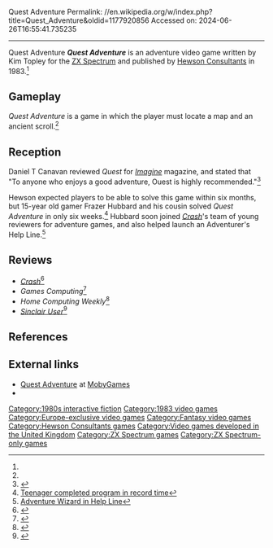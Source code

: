 Quest Adventure
Permalink: //en.wikipedia.org/w/index.php?title=Quest_Adventure&oldid=1177920856
Accessed on: 2024-06-26T16:55:41.735235



------
Quest Adventure
{{Short description|1983 video game}}
{{notability|Products|date=May 2021}}
{{Infobox video game
| collapsible = 
| state = 
| italic title = 
| title = Quest Adventure
| image = Quest Adventure cover.jpg
| alt = 
| caption = 
| developer = 
| publisher = [[Hewson Consultants]]
| designer = Kim Topley<ref name=specom>{{cite web |title=Quest Adventure |url=https://spectrumcomputing.co.uk/entry/6839/ZX-Spectrum/Quest_Adventure |website=Spectrum Computing}}</ref>
| series = 
| engine = 
| platforms = [[ZX Spectrum]]
| released = 1983
| genre = [[Adventure game|Adventure]]
| modes =
}}
'''''Quest Adventure''''' is an adventure video game written by Kim Topley for the [[ZX Spectrum]] and published by [[Hewson Consultants]] in 1983.<ref name=specom/>

==Gameplay==
''Quest Adventure'' is a game in which the player must locate a map and an ancient scroll.<ref name="Imagine19"/>

==Reception==
Daniel T Canavan reviewed ''Quest'' for ''[[Imagine (AD&D magazine)|Imagine]]'' magazine, and stated that "To anyone who enjoys a good adventure, Ouest is highly recommended."<ref name="Imagine19">{{cite journal | last = Canavan |first = Daniel T | title =Game Reviews | type = review | journal = [[Imagine (game magazine)|Imagine]] | issue = 19| pages =22 | publisher = TSR Hobbies (UK), Ltd. |date=October 1984}}</ref>

Hewson expected players to be able to solve this game within six months, but 15-year old gamer Frazer Hubbard and his cousin solved ''Quest Adventure'' in only six weeks.<ref>[https://archive.org/details/MicroAdventurer04-Feb84/page/n7/mode/2up Teenager completed program in record time]</ref> Hubbard soon joined ''[[Crash (magazine)|Crash]]'''s team of young reviewers for adventure games, and also helped launch an Adventurer's Help Line.<ref>[https://www.crashonline.org.uk/03/news.htm Adventure Wizard in Help Line]</ref>

==Reviews==
*''[[Crash (magazine)|Crash]]''<ref>{{cite web | url=https://archive.org/details/crash-magazine-01/page/n63/mode/2up | title=Crash Magazine Issue 01 | date=February 1984 }}</ref>
*''Games Computing''<ref>{{cite web | url=https://archive.org/details/games-computing/8402/page/37/mode/2up | title=Games Computing }}</ref>
*''Home Computing Weekly''<ref>{{cite web | url=https://archive.org/details/home-computing-weekly-038/page/n47/mode/2up | title=Home Computing Weekly Magazine Issue 038 }}</ref>
*''[[Sinclair User]]''<ref>{{cite web | url=https://archive.org/details/sinclair-user-magazine-020/page/n40/mode/2up | title=Sinclair User Magazine Issue 020 | date=November 1983 }}</ref>

==References==
{{reflist}}

== External links ==
* [https://www.mobygames.com/game/zx-spectrum/quest-adventure Quest Adventure] at [[MobyGames]]
* {{IFDB|id=6bfihix9hq07uct1}}

[[Category:1980s interactive fiction]]
[[Category:1983 video games]]
[[Category:Europe-exclusive video games]]
[[Category:Fantasy video games]]
[[Category:Hewson Consultants games]]
[[Category:Video games developed in the United Kingdom]]
[[Category:ZX Spectrum games]]
[[Category:ZX Spectrum-only games]]